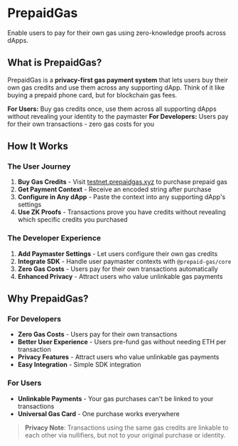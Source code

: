 # PrepaidGas

Enable users to pay for their own gas using zero-knowledge proofs across dApps.

## What is PrepaidGas?

PrepaidGas is a **privacy-first gas payment system** that lets users buy their own gas credits and use them across any supporting dApp. Think of it like buying a prepaid phone card, but for blockchain gas fees.

**For Users:** Buy gas credits once, use them across all supporting dApps without revealing your identity to the paymaster
**For Developers:** Users pay for their own transactions - zero gas costs for you

## How It Works

### The User Journey
1. **Buy Gas Credits** - Visit [testnet.prepaidgas.xyz](https://testnet.prepaidgas.xyz) to purchase prepaid gas
2. **Get Payment Context** - Receive an encoded string after purchase  
3. **Configure in Any dApp** - Paste the context into any supporting dApp's settings
4. **Use ZK Proofs** - Transactions prove you have credits without revealing which specific credits you purchased

### The Developer Experience  
1. **Add Paymaster Settings** - Let users configure their own gas credits
2. **Integrate SDK** - Handle user paymaster contexts with `@prepaid-gas/core`
3. **Zero Gas Costs** - Users pay for their own transactions automatically
4. **Enhanced Privacy** - Attract users who value unlinkable gas payments

## Why PrepaidGas?

### **For Developers**
- **Zero Gas Costs** - Users pay for their own transactions
- **Better User Experience** - Users pre-fund gas without needing ETH per transaction  
- **Privacy Features** - Attract users who value unlinkable gas payments
- **Easy Integration** - Simple SDK integration

### **For Users**
- **Unlinkable Payments** - Your gas purchases can't be linked to your transactions
- **Universal Gas Card** - One purchase works everywhere

> **Privacy Note**: Transactions using the same gas credits are linkable to each other via nullifiers, but not to your original purchase or identity.